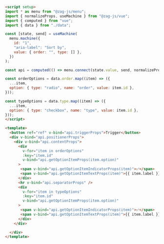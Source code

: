 ```md
<script setup>
import * as menu from "@zag-js/menu";
import { normalizeProps, useMachine } from "@zag-js/vue";
import { computed } from "vue";
import { data } from "./data";

const [state, send] = useMachine(
  menu.machine({
    id: "1",
    "aria-label": "Sort by",
    value: { order: "", type: [] },
  })
);

const api = computed(() => menu.connect(state.value, send, normalizeProps));

const orderOptions = data.order.map((item) => ({
  ...item,
  option: { type: "radio", name: "order", value: item.id },
}));

const typeOptions = data.type.map((item) => ({
  ...item,
  option: { type: "checkbox", name: "type", value: item.id },
}));
</script>

<template>
  <button ref="ref" v-bind="api.triggerProps">Trigger</button>
  <div v-bind="api.positionerProps">
    <div v-bind="api.contentProps">
      <div
        v-for="item in orderOptions"
        :key="item.id"
        v-bind="api.getOptionItemProps(item.option)"
      >
       <span v-bind="api.getOptionItemIndicatorProps(item)">✅</span>
       <span v-bind="api.getOptionItemTextProps(item)">{{ item.label }}</span>
      </div>
      <hr v-bind="api.separatorProps" />
      <div
        v-for="item in typeOptions"
        :key="item.id"
        v-bind="api.getOptionItemProps(item.option)"
      >
       <span v-bind="api.getOptionItemIndicatorProps(item)">✅</span>
       <span v-bind="api.getOptionItemTextProps(item)">{{ item.label }}</span>
      </div>
    </div>

  </div>
</template>
```

